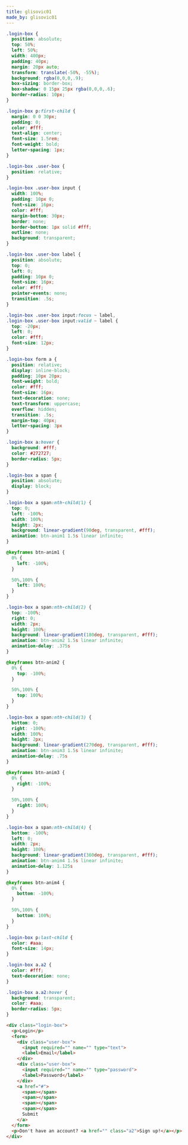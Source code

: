 ```yaml
---
title: glisovic01
made_by: glisovic01
---
```


```css
.login-box {
  position: absolute;
  top: 50%;
  left: 50%;
  width: 400px;
  padding: 40px;
  margin: 20px auto;
  transform: translate(-50%, -55%);
  background: rgba(0,0,0,.9);
  box-sizing: border-box;
  box-shadow: 0 15px 25px rgba(0,0,0,.6);
  border-radius: 10px;
}

.login-box p:first-child {
  margin: 0 0 30px;
  padding: 0;
  color: #fff;
  text-align: center;
  font-size: 1.5rem;
  font-weight: bold;
  letter-spacing: 1px;
}

.login-box .user-box {
  position: relative;
}

.login-box .user-box input {
  width: 100%;
  padding: 10px 0;
  font-size: 16px;
  color: #fff;
  margin-bottom: 30px;
  border: none;
  border-bottom: 1px solid #fff;
  outline: none;
  background: transparent;
}

.login-box .user-box label {
  position: absolute;
  top: 0;
  left: 0;
  padding: 10px 0;
  font-size: 16px;
  color: #fff;
  pointer-events: none;
  transition: .5s;
}

.login-box .user-box input:focus ~ label,
.login-box .user-box input:valid ~ label {
  top: -20px;
  left: 0;
  color: #fff;
  font-size: 12px;
}

.login-box form a {
  position: relative;
  display: inline-block;
  padding: 10px 20px;
  font-weight: bold;
  color: #fff;
  font-size: 16px;
  text-decoration: none;
  text-transform: uppercase;
  overflow: hidden;
  transition: .5s;
  margin-top: 40px;
  letter-spacing: 3px
}

.login-box a:hover {
  background: #fff;
  color: #272727;
  border-radius: 5px;
}

.login-box a span {
  position: absolute;
  display: block;
}

.login-box a span:nth-child(1) {
  top: 0;
  left: -100%;
  width: 100%;
  height: 2px;
  background: linear-gradient(90deg, transparent, #fff);
  animation: btn-anim1 1.5s linear infinite;
}

@keyframes btn-anim1 {
  0% {
    left: -100%;
  }

  50%,100% {
    left: 100%;
  }
}

.login-box a span:nth-child(2) {
  top: -100%;
  right: 0;
  width: 2px;
  height: 100%;
  background: linear-gradient(180deg, transparent, #fff);
  animation: btn-anim2 1.5s linear infinite;
  animation-delay: .375s
}

@keyframes btn-anim2 {
  0% {
    top: -100%;
  }

  50%,100% {
    top: 100%;
  }
}

.login-box a span:nth-child(3) {
  bottom: 0;
  right: -100%;
  width: 100%;
  height: 2px;
  background: linear-gradient(270deg, transparent, #fff);
  animation: btn-anim3 1.5s linear infinite;
  animation-delay: .75s
}

@keyframes btn-anim3 {
  0% {
    right: -100%;
  }

  50%,100% {
    right: 100%;
  }
}

.login-box a span:nth-child(4) {
  bottom: -100%;
  left: 0;
  width: 2px;
  height: 100%;
  background: linear-gradient(360deg, transparent, #fff);
  animation: btn-anim4 1.5s linear infinite;
  animation-delay: 1.125s
}

@keyframes btn-anim4 {
  0% {
    bottom: -100%;
  }

  50%,100% {
    bottom: 100%;
  }
}

.login-box p:last-child {
  color: #aaa;
  font-size: 14px;
}

.login-box a.a2 {
  color: #fff;
  text-decoration: none;
}

.login-box a.a2:hover {
  background: transparent;
  color: #aaa;
  border-radius: 5px;
}
```

```html
<div class="login-box">
  <p>Login</p>
  <form>
    <div class="user-box">
      <input required="" name="" type="text">
      <label>Email</label>
    </div>
    <div class="user-box">
      <input required="" name="" type="password">
      <label>Password</label>
    </div>
    <a href="#">
      <span></span>
      <span></span>
      <span></span>
      <span></span>
      Submit
    </a>
  </form>
  <p>Don't have an account? <a href="" class="a2">Sign up!</a></p>
</div>
```

